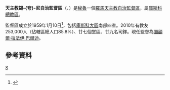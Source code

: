 {{Infobox Roman Catholic diocese
|Roman Catholic Diocese of = 天主教錫-{夸}-尼自治監督區
|Latin name of diocese = Praelatura Territorialis Sicuanensis
|image =
|caption = 
|location = [[秘魯|秘魯]]
|territory = [[庫斯科大區|庫斯科大區]]南部四省
|population = 253,000
|rite = 拉丁禮
|patron = 
|province = 庫斯科
|established = 1959年
|cathedral = 
|副主教座堂 =
|leadership = 監督
|website =
|教宗 =
|metropolitan =
|ordinary = 彌額爾·拉法伊·巴爾迪
|coadjutor bishop = 
|emeritus = 
}}

'''天主教錫-{夸}-尼自治監督區'''（{{lang-la|Praelatura Territorialis Sicuanensis}}、{{lang-es|Prelatura Territorial de Sicuani}}）是[[秘魯|秘魯]]一個[[羅馬天主教|羅馬天主教]][[自治監督區|自治監督區]]，屬[[天主教庫斯科總教區|庫斯科總教區]]。

監督區成立於1959年1月10日<ref>{{Cite web |url=http://www.vatican.va/holy_father/john_xxiii/apost_constitutions/1959/documents/hf_j-xxiii_apc_19590110_sicuanensis_lt.html |title=監督區成立的宗座憲令 |access-date=2013-06-23 |archive-date=2013-03-03 |archive-url=https://web.archive.org/web/20130303011442/http://www.vatican.va/holy_father/john_xxiii/apost_constitutions/1959/documents/hf_j-xxiii_apc_19590110_sicuanensis_lt.html |dead-url=no }}</ref>，包括[[庫斯科大區|庫斯科大區]]南部四省。2010年有教友253,000人（佔轄區總人口85.8%）、廿七個堂區、廿九名司鐸。現任監督為[[彌額爾·拉法伊·巴爾迪|彌額爾·拉法伊·巴爾迪]]。

==參考資料==
{{reflist}}

{{秘魯天主教教區}}
[[Category:秘魯天主教自治監督區|S]]
